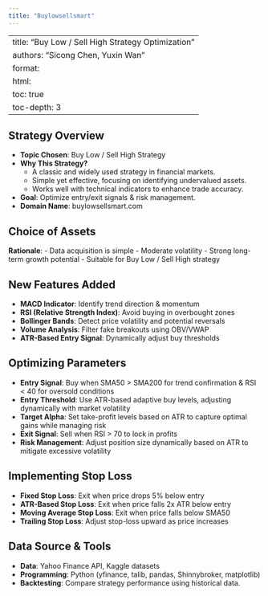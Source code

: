 ```yaml
---
title: "Buylowsellsmart"
---
```


---
title: "Buy Low / Sell High Strategy Optimization"
authors: "Sicong Chen, Yuxin Wan"
format:
  html:
    toc: true
    toc-depth: 3
---

## Strategy Overview

- **Topic Chosen**: Buy Low / Sell High Strategy
- **Why This Strategy?**
  - A classic and widely used strategy in financial markets.
  - Simple yet effective, focusing on identifying undervalued assets.
  - Works well with technical indicators to enhance trade accuracy.
- **Goal**: Optimize entry/exit signals & risk management.
- **Domain Name**: buylowsellsmart.com

## Choice of Assets

**Rationale**:
- Data acquisition is simple
- Moderate volatility
- Strong long-term growth potential
- Suitable for Buy Low / Sell High strategy

## New Features Added

- **MACD Indicator**: Identify trend direction & momentum
- **RSI (Relative Strength Index)**: Avoid buying in overbought zones
- **Bollinger Bands**: Detect price volatility and potential reversals
- **Volume Analysis**: Filter fake breakouts using OBV/VWAP
- **ATR-Based Entry Signal**: Dynamically adjust buy thresholds

## Optimizing Parameters

- **Entry Signal**: Buy when SMA50 > SMA200 for trend confirmation & RSI < 40 for oversold conditions
- **Entry Threshold**: Use ATR-based adaptive buy levels, adjusting dynamically with market volatility
- **Target Alpha**: Set take-profit levels based on ATR to capture optimal gains while managing risk
- **Exit Signal**: Sell when RSI > 70 to lock in profits
- **Risk Management**: Adjust position size dynamically based on ATR to mitigate excessive volatility

## Implementing Stop Loss

- **Fixed Stop Loss**: Exit when price drops 5% below entry
- **ATR-Based Stop Loss**: Exit when price falls 2x ATR below entry
- **Moving Average Stop Loss**: Exit when price falls below SMA50
- **Trailing Stop Loss**: Adjust stop-loss upward as price increases

## Data Source & Tools

- **Data**: Yahoo Finance API, Kaggle datasets
- **Programming**: Python (yfinance, talib, pandas, Shinnybroker, matplotlib)
- **Backtesting**: Compare strategy performance using historical data.
